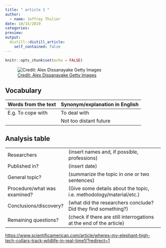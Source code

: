 ```yaml
---
title: " article 1 "
author: 
  - name: Joffrey Thulier
date: 10/15/2019
categories:
preview: 
output:
  distill::distill_article:
    self_contained: false
---
```


```r
knitr::opts_chunk$set(echo = FALSE)
```


![ [Credit: Alex Dissanayake Getty Images](https://www.gettyimages.be/detail/foto/dusk-falling-as-elephants-grazing-kenya-stockfotos/187255538) ](image/where-s-my-elephant.jpg)

## Vocabulary 

| Words from the text | Synonym/explanation in English |
| ------------------- | ------------------------------ |
| E.g. To cope with   | To deal with                   |
|                     | Not too distant future         |

## Analysis table 

|                              |                                                                     |
| ---------------------------- | ------------------------------------------------------------------- |
| Researchers                  | (insert names and, if possible, professions)                        |
| Published in?                | (insert date)                                                       |
| General topic?               |  (summarize the topic in one or two sentences)                      |
| Procedure/what was examined? | (Give some details about the topic, i.e. methodology/material/etc.) |
| Conclusions/discovery?       |  (what did the researchers conclude? Did they find something?)      |
| Remaining questions?         | (check if there are still interrogations at the end of the article) |


<https://www.scientificamerican.com/article/wheres-my-elephant-high-tech-collars-track-wildlife-in-real-time1/?redirect=1>



